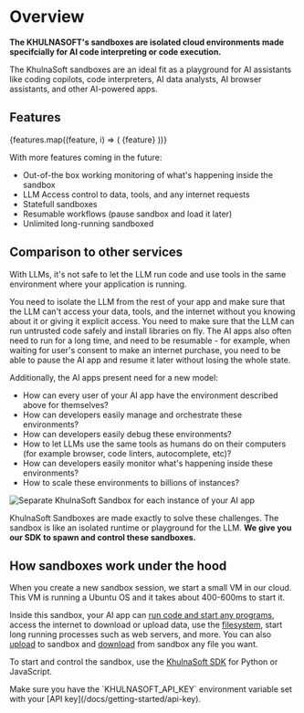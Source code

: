 

# Overview
**The KHULNASOFT's sandboxes are isolated cloud environments made specifcially for AI code interpreting or code execution.**

The KhulnaSoft sandboxes are an ideal fit as a playground for AI assistants like coding copilots, code interpreters, AI data analysts, AI browser assistants, and other AI-powered apps.

## Features
<div className="flex flex-col items-start space-y-2">
  {features.map((feature, i) => (
    <span key={i} className="flex items-center space-x-2">
      <Check
        className="w-4 h-4 text-brand-400"
      />
      <span className="text-brand-100">{feature}</span>
    </span>
  ))}
</div>

With more features coming in the future:
- Out-of-the box working monitoring of what's happening inside the sandbox
- LLM Access control to data, tools, and any internet requests
- Statefull sandboxes
- Resumable workflows (pause sandbox and load it later)
- Unlimited long-running sandboxed

## Comparison to other services
With LLMs, it's not safe to let the LLM run code and use tools in the same environment where your application is running.

You need to isolate the LLM from the rest of your app and make sure that the LLM can't access your data, tools, and the internet without you knowing about it or giving it explicit access. You need to make sure that the LLM can run untrusted code safely and install libraries on fly.
The AI apps also often need to run for a long time, and need to be resumable - for example, when waiting for user's consent to make an internet purchase, you need to be able to pause the AI app and resume it later without losing the whole state.

Additionally, the AI apps present need for a new model:
- How can every user of your AI app have the environment described above for themselves?
- How can developers easily manage and orchestrate these environments?
- How can developers easily debug these environments?
- How to let LLMs use the same tools as humans do on their computers (for example browser, code linters, autocomplete, etc)?
- How can developers easily monitor what's happening inside these environments?
- How to scale these environments to billions of instances?

<Image
  src={imgModel}
  className="rounded w-full"
  alt="Separate KhulnaSoft Sandbox for each instance of your AI app"
  unoptimized
/>

KhulnaSoft Sandboxes are made exactly to solve these challenges. The sandbox is like an isolated runtime or playground for the LLM. **We give you our SDK to spawn and control these sandboxes.**


## How sandboxes work under the hood
When you create a new sandbox session, we start a small VM in our cloud. This VM is running a Ubuntu OS and it takes about 400-600ms to start it.

Inside this sandbox, your AI app can [run code and start any programs](/docs/sandbox/api/process), access the internet to download or upload data, use the [filesystem](/docs/sandbox/api/filesystem), start long running processes such as web servers, and more.
You can also [upload](/docs/sandbox/api/upload) to sandbox and [download](/docs/sandbox/api/upload) from sandbox any file you want.

To start and control the sandbox, use the [KhulnaSoft SDK](/docs/getting-started/installation) for Python or JavaScript.

<CodeGroupAutoload
  title="Starting Sandbox"
  path="basics/init"
/>

<Note>
Make sure you have the `KHULNASOFT_API_KEY` environment variable set with your [API key](/docs/getting-started/api-key).
</Note>

